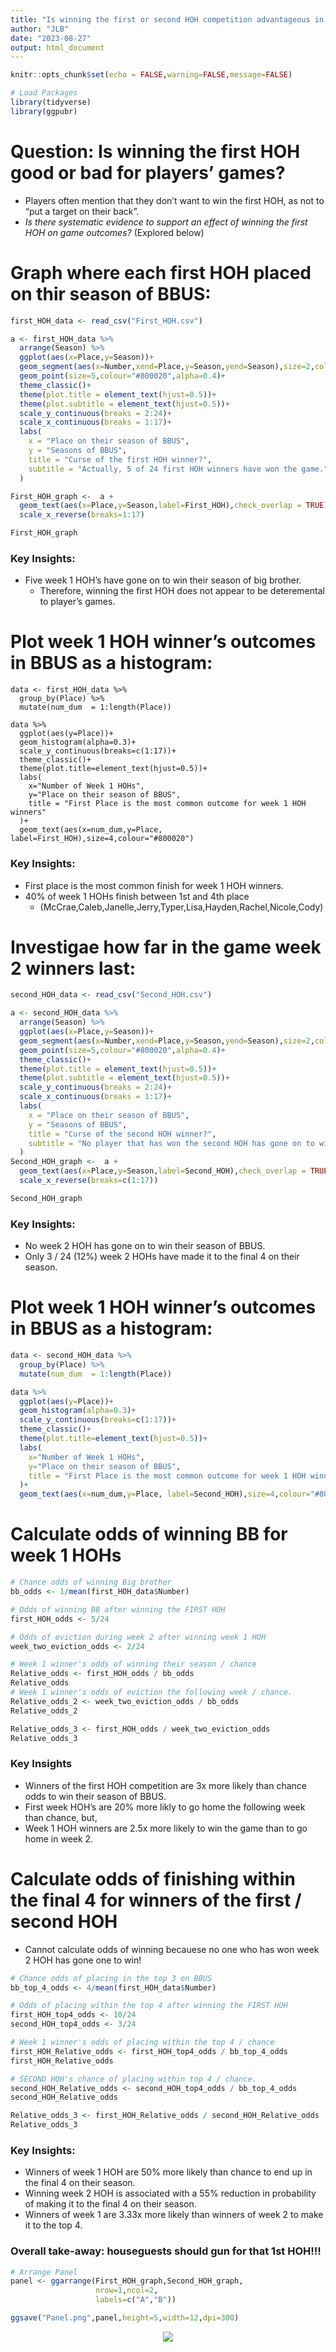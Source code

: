 ```yaml
---
title: "Is winning the first or second HOH competition advantageous in BBUS?"
author: "JLB"
date: "2023-08-27"
output: html_document
---
```


```r
knitr::opts_chunk$set(echo = FALSE,warning=FALSE,message=FALSE)
```

```r
# Load Packages
library(tidyverse)
library(ggpubr)
```

# Question: Is winning the first HOH good or bad for players' games? 

- Players often mention that they don't want to win the first HOH, as not to "put a target on their back". 
- *Is there systematic evidence to support an effect of winning the first HOH on game outcomes?* (Explored below)

# Graph where each first HOH placed on thir season of BBUS: 
```r
first_HOH_data <- read_csv("First_HOH.csv")

a <- first_HOH_data %>%
  arrange(Season) %>%
  ggplot(aes(x=Place,y=Season))+
  geom_segment(aes(x=Number,xend=Place,y=Season,yend=Season),size=2,colour="lightgrey")+
  geom_point(size=5,colour="#800020",alpha=0.4)+
  theme_classic()+
  theme(plot.title = element_text(hjust=0.5))+
  theme(plot.subtitle = element_text(hjust=0.5))+
  scale_y_continuous(breaks = 2:24)+
  scale_x_continuous(breaks = 1:17)+
  labs(
    x = "Place on their season of BBUS",
    y = "Seasons of BBUS",
    title = "Curse of the first HOH winner?",
    subtitle = "Actually, 5 of 24 first HOH winners have won the game."
  )

First_HOH_graph <-  a + 
  geom_text(aes(x=Place,y=Season,label=First_HOH),check_overlap = TRUE)+
  scale_x_reverse(breaks=1:17)

First_HOH_graph
```

### Key Insights: 

- Five week 1 HOH's have gone on to win their season of big brother. 
    + Therefore, winning the first HOH does not appear to be deteremental to player's games. 

# Plot week 1 HOH winner's outcomes in BBUS as a histogram: 
```r.
data <- first_HOH_data %>%
  group_by(Place) %>%
  mutate(num_dum  = 1:length(Place))

data %>%
  ggplot(aes(y=Place))+
  geom_histogram(alpha=0.3)+
  scale_y_continuous(breaks=c(1:17))+
  theme_classic()+
  theme(plot.title=element_text(hjust=0.5))+
  labs(
    x="Number of Week 1 HOHs",
    y="Place on their season of BBUS",
    title = "First Place is the most common outcome for week 1 HOH winners"
  )+
  geom_text(aes(x=num_dum,y=Place, label=First_HOH),size=4,colour="#800020")
```

### Key Insights: 
- First place is the most common finish for week 1 HOH winners. 
- 40% of week 1 HOHs finish between 1st and 4th place 
  + (McCrae,Caleb,Janelle,Jerry,Typer,Lisa,Hayden,Rachel,Nicole,Cody)

# Investigae how far in the game week 2 winners last:
```r
second_HOH_data <- read_csv("Second_HOH.csv")

a <- second_HOH_data %>%
  arrange(Season) %>%
  ggplot(aes(x=Place,y=Season))+
  geom_segment(aes(x=Number,xend=Place,y=Season,yend=Season),size=2,colour="lightgrey")+
  geom_point(size=5,colour="#800020",alpha=0.4)+
  theme_classic()+
  theme(plot.title = element_text(hjust=0.5))+
  theme(plot.subtitle = element_text(hjust=0.5))+
  scale_y_continuous(breaks = 2:24)+
  scale_x_continuous(breaks = 1:17)+
  labs(
    x = "Place on their season of BBUS",
    y = "Seasons of BBUS",
    title = "Curse of the second HOH winner?",
    subtitle = "No player that has won the second HOH has gone on to win the game."
  )
Second_HOH_graph <-  a + 
  geom_text(aes(x=Place,y=Season,label=Second_HOH),check_overlap = TRUE)+
  scale_x_reverse(breaks=c(1:17))

Second_HOH_graph
```

### Key Insights:
- No week 2 HOH has gone on to win their season of BBUS. 
- Only 3 / 24 (12%) week 2 HOHs have made it to the final 4 on their season.

# Plot week 1 HOH winner's outcomes in BBUS as a histogram: 
```r
data <- second_HOH_data %>%
  group_by(Place) %>%
  mutate(num_dum  = 1:length(Place))

data %>%
  ggplot(aes(y=Place))+
  geom_histogram(alpha=0.3)+
  scale_y_continuous(breaks=c(1:17))+
  theme_classic()+
  theme(plot.title=element_text(hjust=0.5))+
  labs(
    x="Number of Week 1 HOHs",
    y="Place on their season of BBUS",
    title = "First Place is the most common outcome for week 1 HOH winners"
  )+
  geom_text(aes(x=num_dum,y=Place, label=Second_HOH),size=4,colour="#800020")
```

# Calculate odds of winning BB for week 1 HOHs 
```r
# Chance odds of winning Big brother
bb_odds <- 1/mean(first_HOH_data$Number)

# Odds of winning BB after winning the FIRST HOH
first_HOH_odds <- 5/24

# Odds of eviction during week 2 after winning week 1 HOH
week_two_eviction_odds <- 2/24

# Week 1 winner's odds of winning their season / chance
Relative_odds <- first_HOH_odds / bb_odds
Relative_odds
# Week 1 winner's odds of eviction the following week / chance. 
Relative_odds_2 <- week_two_eviction_odds / bb_odds
Relative_odds_2

Relative_odds_3 <- first_HOH_odds / week_two_eviction_odds
Relative_odds_3
```

### Key Insights 
- Winners of the first HOH competition are 3x more likely than chance odds to win their season of BBUS. 
- First week HOH's are 20% more likly to go home the following week than chance, but,
- Week 1 HOH winners are 2.5x more likely to win the game than to go home in week 2. 

# Calculate odds of finishing within the final 4 for winners of the first / second HOH
- Cannot calculate odds of winning becauese no one who has won week 2 HOH has gone one to win! 
```r
# Chance odds of placing in the top 3 on BBUS
bb_top_4_odds <- 4/mean(first_HOH_data$Number)

# Odds of placing within the top 4 after winning the FIRST HOH
first_HOH_top4_odds <- 10/24
second_HOH_top4_odds <- 3/24

# Week 1 winner's odds of placing within the top 4 / chance
first_HOH_Relative_odds <- first_HOH_top4_odds / bb_top_4_odds
first_HOH_Relative_odds

# SECOND HOH's chance of placing within top 4 / chance. 
second_HOH_Relative_odds <- second_HOH_top4_odds / bb_top_4_odds
second_HOH_Relative_odds

Relative_odds_3 <- first_HOH_Relative_odds / second_HOH_Relative_odds
Relative_odds_3
```

### Key Insights:
- Winners of week 1 HOH are 50% more likely than chance to end up in the final 4 on their season.
- Winning week 2 HOH is associated with a 55% reduction in probability of making it to the final 4 on their season. 
- Winners of week 1 are 3.33x more likely than winners of week 2 to make it to the top 4. 

### **Overall take-away: houseguests should gun for that 1st HOH!!!**

```r
# Arrange Panel
panel <- ggarrange(First_HOH_graph,Second_HOH_graph,
                   nrow=1,ncol=2,
                   labels=c("A","B"))

ggsave("Panel.png",panel,height=5,width=12,dpi=300)
```

<center>

![](https://media.tenor.com/3luMJQP_qgkAAAAC/bb22-nicole-franzel.gif)

</center>























